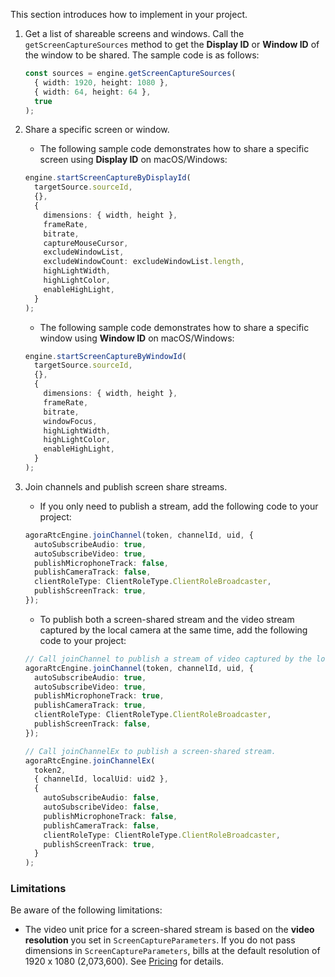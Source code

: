 <PlatformWrapper platform="electron">

This section introduces how to implement <Vg k="SCR_SHR" /> in your project.

1. Get a list of shareable screens and windows.
Call the `getScreenCaptureSources` method to get the **Display ID** or **Window ID** of the window to be shared. The sample code is as follows:

    ``` typescript
    const sources = engine.getScreenCaptureSources(
      { width: 1920, height: 1080 },
      { width: 64, height: 64 },
      true
    );
    ```

1. Share a specific screen or window.

    - The following sample code demonstrates how to share a specific screen using **Display ID** on macOS/Windows:

    ``` typescript
    engine.startScreenCaptureByDisplayId(
      targetSource.sourceId,
      {},
      {
        dimensions: { width, height },
        frameRate,
        bitrate,
        captureMouseCursor,
        excludeWindowList,
        excludeWindowCount: excludeWindowList.length,
        highLightWidth,
        highLightColor,
        enableHighLight,
      }
    );
    ```

    - The following sample code demonstrates how to share a specific window using **Window ID** on macOS/Windows:

    ``` typescript
    engine.startScreenCaptureByWindowId(
      targetSource.sourceId,
      {},
      {
        dimensions: { width, height },
        frameRate,
        bitrate,
        windowFocus,
        highLightWidth,
        highLightColor,
        enableHighLight,
      }
    );
    ```

1. Join channels and publish screen share streams.

    - If you only need to publish a <Vg k="SCR_SHR" /> stream, add the following code to your project:

    ``` typescript
    agoraRtcEngine.joinChannel(token, channelId, uid, {
      autoSubscribeAudio: true,
      autoSubscribeVideo: true,
      publishMicrophoneTrack: false,
      publishCameraTrack: false,
      clientRoleType: ClientRoleType.ClientRoleBroadcaster,
      publishScreenTrack: true,
    });
    ```

    - To publish both a screen-shared stream and the video stream captured by the local camera at the same time, add the following code to your project:

    ``` typescript
    // Call joinChannel to publish a stream of video captured by the local camera.
    agoraRtcEngine.joinChannel(token, channelId, uid, {
      autoSubscribeAudio: true,
      autoSubscribeVideo: true,
      publishMicrophoneTrack: true,
      publishCameraTrack: true,
      clientRoleType: ClientRoleType.ClientRoleBroadcaster,
      publishScreenTrack: false,
    });

    // Call joinChannelEx to publish a screen-shared stream.
    agoraRtcEngine.joinChannelEx(
      token2,
      { channelId, localUid: uid2 },
      {
        autoSubscribeAudio: false,
        autoSubscribeVideo: false,
        publishMicrophoneTrack: false,
        publishCameraTrack: false,
        clientRoleType: ClientRoleType.ClientRoleBroadcaster,
        publishScreenTrack: true,
      }
    );
    ```

### Limitations

Be aware of the following limitations:

- The video unit price for a screen-shared stream is based on the **video resolution** you set in `ScreenCaptureParameters`. If you do not pass dimensions in `ScreenCaptureParameters`, <Vg k="COMPANY" /> bills at the default resolution of 1920 x 1080 (2,073,600). See [Pricing](../overview/pricing) for details.

</PlatformWrapper>